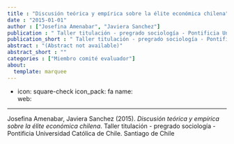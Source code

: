 ```yaml
---
title : "Discusión teórica y empírica sobre la élite económica chilena"
date : "2015-01-01"
author : ["Josefina Amenabar", "Javiera Sanchez"]
publication : " Taller titulación - pregrado sociología - Pontificia Universidad Católica de Chile. Santiago de Chile"
publication_short : " Taller titulación - pregrado sociología - Pontificia Universidad Católica de Chile. Santiago de Chile"
abstract : "(Abstract not available)"
abstract_short : ""
categories : ["Miembro comité evaluador"]
about:
  template: marquee
---
```

- icon: square-check
  icon_pack: fa
  name:  
  web: 

---


::: {.callout-note title="How to cite this work"}

Josefina Amenabar, Javiera Sanchez (2015). *Discusión teórica y empírica sobre la élite económica chilena*.  Taller titulación - pregrado sociología - Pontificia Universidad Católica de Chile. Santiago de Chile

:::

